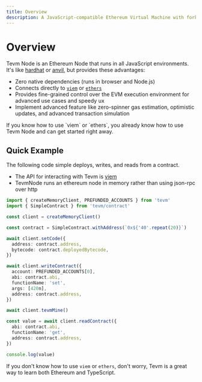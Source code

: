 ```yaml
---
title: Overview
description: A JavaScript-compatible Ethereum Virtual Machine with forking capabilities
---
```



# Overview

Tevm Node is an Ethereum Node that runs in all JavaScript environments.
It's like [hardhat](https://hardhat.org/) or [anvil](https://book.getfoundry.sh/anvil/), but provides these advantages:

- Zero native dependencies (runs in browser and Node.js)
- Connects directly to [`viem`](https://viem.sh/) or [`ethers`](https://docs.ethers.org/v6/)
- Provides fine-grained control over the EVM execution environment for advanced use cases and speedy ux
- Implement advanced feature like zero-spinner gas estimation, optimistic updates, and advanced transaction simulation

<Callout type="tip">
If you know how to use `viem` or `ethers`, you already know how to use Tevm Node and can get started right away.
</Callout>

## Quick Example

The following code simple deploys, writes, and reads from a contract.

- The API for interacting with Tevm is [viem](https://viem.sh)
- TevmNode runs an ethereum node in memory rather than using json-rpc over http

```ts
import { createMemoryClient, PREFUNDED_ACCOUNTS } from 'tevm'
import { SimpleContract } from 'tevm/contract'

const client = createMemoryClient()

const contract = SimpleContract.withAddress(`0x${'40'.repeat(20)}`)

await client.setCode({
  address: contract.address,
  bytecode: contract.deployedBytecode,
})

await client.writeContract({
  account: PREFUNDED_ACCOUNTS[0],
  abi: contract.abi,
  functionName: 'set',
  args: [420n],
  address: contract.address,
})

await client.tevmMine()

const value = await client.readContract({
  abi: contract.abi,
  functionName: 'get',
  address: contract.address,
})

console.log(value)
```

If you don't know how to use `viem` or `ethers`, don't worry, Tevm is a great way to learn both Ethereum and TypeScript.
